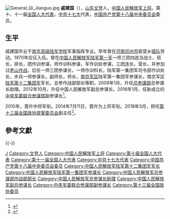 [[File:General_Qi_Jianguo.jpg|thumb]]
'''戚建国'''（{{bd|1952年|8月|||catIdx=Q戚}}），[[山东省|山东]][[文登区|文登]]人，[[中国人民解放军上将|中国人民解放军上将]]。第十、十一届[[全国人民代表大会代表|全国人大代表]]，[[中国共产党第十七次全国代表大会|中共十七大]]代表，[[中国共产党第十八届中央委员会|中国共产党第十八届中央委员会]]委员。

==生平==
戚建国毕业于[[中国人民解放军陆军指挥学院|南京高级陆军学校]]军事指挥专业。早年曾在[[河南省|河南]][[邓州市|邓州市]]裴营乡[[上山下乡运动|插队]]劳动。1970年应征入伍。曾在[[中国人民解放军陆军第七十二集团军|中国人民解放军陆军第一军]]一师三团四连当战士，班长，排长，团作训参谋，师作训科参谋，军作训处参谋，三团连长，营长，并参加过[[兩山戰役|老山作战]]，后任一师三团参谋长，一师作训科长，陆军第一集团军司令部作训处长，步兵一师参谋长，副师长，师长，[[中国人民解放军南京军区|南京军区]]陆军第一集团军参谋长，南京军区[[中国人民解放军陆军第七十一集团军|陆军第十二集团军]]军长，总参作战部部长等职。2009年1月，升任[[中国人民解放军总参谋部电子对抗部|总参谋部]]总参谋长助理。2012年10月，升任中国人民解放军副总参谋长。2016年1月，任新成立的[[中央军委联合参谋部|中央军委联合参谋部]]副参谋长<ref>{{cite news|url=http://www.thepaper.cn/newsDetail_forward_1449474|title=戚建国上将出任中央军委联合参谋部副参谋长|author=|date=2016-03-28|work=|newspaper=澎湃新闻|accessdate=2016-03-30|archive-date=2020-12-15|archive-url=https://web.archive.org/web/20201215031853/http://www.thepaper.cn/newsDetail_forward_1449474|dead-url=no}}</ref>。

2010年，晋升中将军衔。2014年7月11日，晋升为上将军衔。2018年3月，担任[[中国人民政治协商会议第十三届全国委员会委员名单|第十三届全国政协]][[全国政协提案委员会|提案委员会]]副主任<ref>{{cite web|title=中国人民政治协商会议第十三届全国委员会各专门委员会主任、副主任名单|url=http://www.xinhuanet.com/politics/2018lh/2018-03/16/c_1122549027.htm|website=新华网|accessdate=2018-03-16|archive-date=2018-03-29|archive-url=https://web.archive.org/web/20180329113341/http://www.xinhuanet.com/politics/2018lh/2018-03/16/c_1122549027.htm|dead-url=no}}</ref>。

== 參考文獻 ==
{{Reflist}}

{{-}}
{{start box}}
{{s-mil|pla}}
{{s-before|機構成立}}
{{s-title|[[中央軍委聯合參謀部|中央軍委聯合參謀部副參謀長]]|2016年1月—2017年1月}} 
{{s-after|[[馬宜明|馬宜明]]}}
{{s-before|[[魏凤和|魏凤和]]}}
{{s-title|[[中国人民解放军总参谋部|中国人民解放军副总参谋长]]|2012年10月—2016年1月}} 
{{s-none|机构撤销}}
{{s-before|[[孙建国_(上将)|孙建国]]}}
{{s-title|[[中国人民解放军总参谋部电子对抗部|中国人民解放军总参谋长助理]]|2008年12月—2012年10月}} 
{{s-after|[[乙晓光|乙晓光]]}}
{{s-before|[[章沁生|章沁生]]}}
{{s-title|[[中央军委联合参谋部作战局|中国人民解放军总参谋部作战部]]部长|2005年5月—2009年5月}} 
{{s-after|[[白建军|白建军]]}}
{{s-before|[[徐承云_(1945年)|徐承云]]}}
{{s-title|[[中国人民解放军陆军第七十一集团军|中国人民解放军陆军第十二集团军]]军长|2002年1月—2005年5月}} 
{{s-after|[[王教成|王教成]]}}
{{end box}}
{{中国人民解放军上将/2014}}
{{DEFAULTSORT:Qi}}
[[Category:戚姓|J]]
[[Category:文登人|Category:文登人]]
[[Category:中国人民解放军上将|Category:中国人民解放军上将]]
[[Category:第十届全国人大代表|Category:第十届全国人大代表]]
[[Category:第十一届全国人大代表|Category:第十一届全国人大代表]]
[[Category:中共十七大代表|Category:中共十七大代表]]
[[Category:中国共产党第十八届中央委员会委员|Category:中国共产党第十八届中央委员会委员]]
[[Category:中国人民解放军陆军第十二集团军军长|Category:中国人民解放军陆军第十二集团军军长]]
[[Category:中国人民解放军陆军第一集团军参谋长|Category:中国人民解放军陆军第一集团军参谋长]]
[[Category:中国人民解放军总参谋部作战部部长|Category:中国人民解放军总参谋部作战部部长]]
[[Category:中国人民解放军总参谋长助理|Category:中国人民解放军总参谋长助理]]
[[Category:中国人民解放军副总参谋长|Category:中国人民解放军副总参谋长]]
[[Category:中央军委联合参谋部副参谋长|Category:中央军委联合参谋部副参谋长]]
[[Category:第十三届全国政协委员|Category:第十三届全国政协委员]]